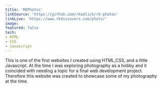 ```yaml
---
title: 'RKPhotos'
linkSource: 'https://github.com/rkadlick/rk-photos'
linkLive: 'https://www.rkdiscovers.com/photo/'
image: 
featured: false
tech:
- HTML
- CSS
- Javascript
---
```

This is one of the first websites I created using HTML,CSS, and a little Javascript. At the time I was exploring photography as a hobby and it coincided with needing a topic for a final web development project. Therefore this website was created to showcase some of my photography at the time.